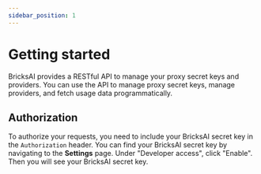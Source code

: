 ```yaml
---
sidebar_position: 1
---
```


# Getting started

BricksAI provides a RESTful API to manage your proxy secret keys and providers. You can use the API to manage proxy secret keys, manage providers, and fetch usage data programmatically.

## Authorization

To authorize your requests, you need to include your BricksAI secret key in the `Authorization` header. You can find your BricksAI secret key by navigating to the **Settings** page. Under "Developer access", click "Enable". Then you will see your BricksAI secret key.
